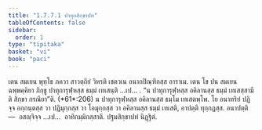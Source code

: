 ```yaml
---
title: "1.7.7.1 ปาทุกสิกฺขาปท"
tableOfContents: false
sidebar:
  order: 1
type: "tipitaka"
basket: "vi"
book: "paci"
---
```



<DynamicBreadcrumb />

<Division number="638" book="paci">

<Paragraph number="2002" book="paci">
เตน สมเยน พุทฺโธ ภควา สาวตฺถิยํ วิหรติ เชตวเน อนาถปิณฺฑิกสฺส อาราเม. เตน โข ปน สมเยน ฉพฺพคฺคิยา ภิกฺขู ปาทุการุฬฺหสฺส ธมฺมํ เทเสนฺติ …เป… .
</Paragraph>

<Paragraph number="2003" book="paci">
<Emphasis>“น ปาทุการุฬฺหสฺส อคิลานสฺส ธมฺมํ เทเสสฺสามีติ สิกฺขา กรณียา”</Emphasis>ติ. (*61*:<Emphasis>206</Emphasis>)
</Paragraph>

<Paragraph number="2004" book="paci">
น ปาทุการุฬฺหสฺส อคิลานสฺส ธมฺโม เทเสตพฺโพ. โย อนาทริยํ ปฏิจฺจ อกฺกนฺตสฺส วา ปฏิมุกฺกสฺส วา โอมุกฺกสฺส วา อคิลานสฺส ธมฺมํ เทเสติ, อาปตฺติ ทุกฺกฏสฺส.
</Paragraph>

<Paragraph number="2005" book="paci">
อนาปตฺติ—  อสญฺจิจฺจ …เป…  อาทิกมฺมิกสฺสาติ.

</Paragraph>
</Division>

<Paragraph number="2006" type="center" book="paci">
ปฐมสิกฺขาปทํ นิฏฺฐิตํ.
</Paragraph>